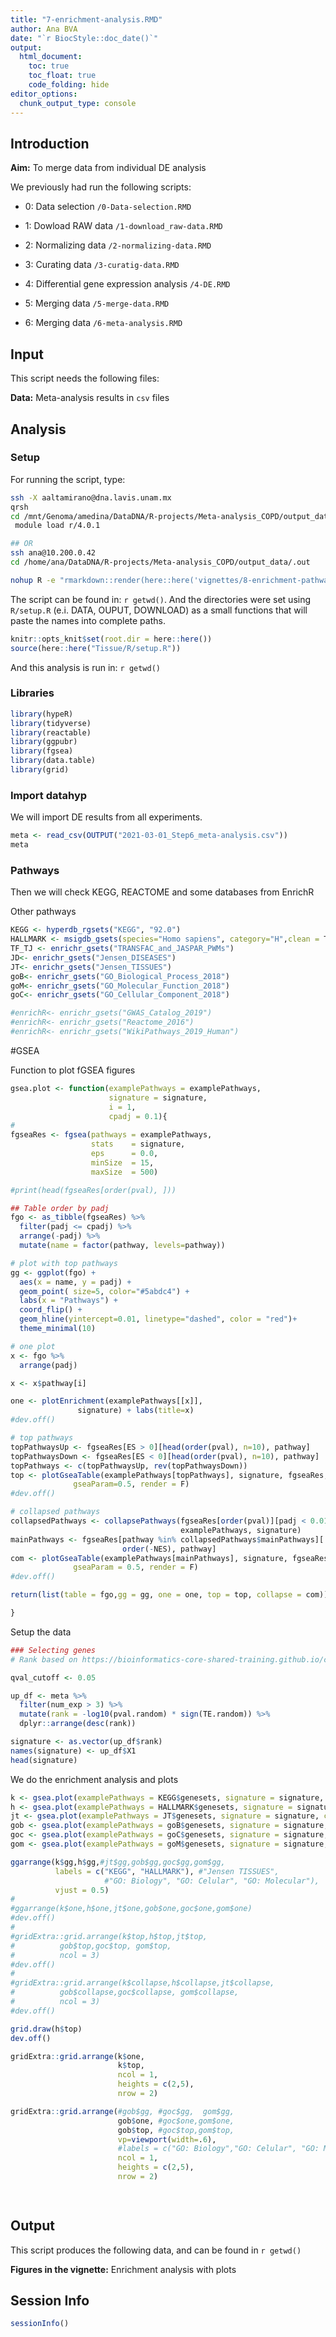 ```yaml
---
title: "7-enrichment-analysis.RMD"
author: Ana BVA
date: "`r BiocStyle::doc_date()`"
output:
  html_document:
    toc: true
    toc_float: true
    code_folding: hide
editor_options: 
  chunk_output_type: console
---
```


## Introduction

<div class="alert alert-info">
  <strong>Aim:</strong> To merge data from individual DE analysis
</div>

We previously had run the following scripts:

- 0: Data selection `/0-Data-selection.RMD`

- 1: Dowload RAW data `/1-download_raw-data.RMD`

- 2: Normalizing data `/2-normalizing-data.RMD`

- 3: Curating data `/3-curatig-data.RMD`

- 4: Differential gene expression analysis  `/4-DE.RMD`

- 5: Merging data `/5-merge-data.RMD`

- 6: Merging data `/6-meta-analysis.RMD`




## Input

This script needs the following files:

<div class="alert alert-warning">
  <strong>Data:</strong> Meta-analysis results in `csv` files  
</div>

## Analysis

### Setup

For running the script, type:

```bash
ssh -X aaltamirano@dna.lavis.unam.mx
qrsh
cd /mnt/Genoma/amedina/DataDNA/R-projects/Meta-analysis_COPD/output_data/.out
 module load r/4.0.1 

## OR
ssh ana@10.200.0.42
cd /home/ana/DataDNA/R-projects/Meta-analysis_COPD/output_data/.out

nohup R -e "rmarkdown::render(here::here('vignettes/8-enrichment-pathways.RMD'))" > 8-enrichment-pathways.RMD.out &
```

The script can be found in: `r getwd() `. And the directories were set using
`R/setup.R` (e.i. DATA, OUPUT, DOWNLOAD) as a small functions that will paste the names into complete paths.


```r
knitr::opts_knit$set(root.dir = here::here())
source(here::here("Tissue/R/setup.R"))
```

And this analysis is run in: `r getwd() `


### Libraries

```r
library(hypeR)
library(tidyverse)
library(reactable)
library(ggpubr)
library(fgsea)
library(data.table)
library(grid)
```


### Import datahyp

We will import DE results from all experiments. 

```r
meta <- read_csv(OUTPUT("2021-03-01_Step6_meta-analysis.csv"))
meta

```



### Pathways

Then we will check KEGG, REACTOME and some databases from EnrichR

Other pathways
```r
KEGG <- hyperdb_rgsets("KEGG", "92.0")
HALLMARK <- msigdb_gsets(species="Homo sapiens", category="H",clean = T)
TF_TJ <- enrichr_gsets("TRANSFAC_and_JASPAR_PWMs")
JD<- enrichr_gsets("Jensen_DISEASES")
JT<- enrichr_gsets("Jensen_TISSUES")
goB<- enrichr_gsets("GO_Biological_Process_2018")
goM<- enrichr_gsets("GO_Molecular_Function_2018")
goC<- enrichr_gsets("GO_Cellular_Component_2018")

#enrichR<- enrichr_gsets("GWAS_Catalog_2019")
#enrichR<- enrichr_gsets("Reactome_2016")
#enrichR<- enrichr_gsets("WikiPathways_2019_Human")
```


#GSEA

Function to plot fGSEA figures

```r
gsea.plot <- function(examplePathways = examplePathways, 
                      signature = signature,
                      i = 1,
                      cpadj = 0.1){
# 
fgseaRes <- fgsea(pathways = examplePathways, 
                  stats    = signature,
                  eps      = 0.0,
                  minSize  = 15,
                  maxSize  = 500)

#print(head(fgseaRes[order(pval), ]))

## Table order by padj
fgo <- as_tibble(fgseaRes) %>%
  filter(padj <= cpadj) %>%
  arrange(-padj) %>% 
  mutate(name = factor(pathway, levels=pathway))

# plot with top pathways
gg <- ggplot(fgo) +
  aes(x = name, y = padj) +
  geom_point( size=5, color="#5abdc4") +
  labs(x = "Pathways") +
  coord_flip() +
  geom_hline(yintercept=0.01, linetype="dashed", color = "red")+
  theme_minimal(10)

# one plot
x <- fgo %>% 
  arrange(padj)

x <- x$pathway[i]

one <- plotEnrichment(examplePathways[[x]],
               signature) + labs(title=x)
#dev.off()

# top pathways
topPathwaysUp <- fgseaRes[ES > 0][head(order(pval), n=10), pathway]
topPathwaysDown <- fgseaRes[ES < 0][head(order(pval), n=10), pathway]
topPathways <- c(topPathwaysUp, rev(topPathwaysDown))
top <- plotGseaTable(examplePathways[topPathways], signature, fgseaRes, 
              gseaParam=0.5, render = F)
#dev.off()

# collapsed pathways
collapsedPathways <- collapsePathways(fgseaRes[order(pval)][padj < 0.01], 
                                      examplePathways, signature)
mainPathways <- fgseaRes[pathway %in% collapsedPathways$mainPathways][
                         order(-NES), pathway]
com <- plotGseaTable(examplePathways[mainPathways], signature, fgseaRes, 
              gseaParam = 0.5, render = F)
#dev.off()

return(list(table = fgo,gg = gg, one = one, top = top, collapse = com))

}

```

Setup the data

```r
### Selecting genes
# Rank based on https://bioinformatics-core-shared-training.github.io/cruk-summer-school-2019/RNAseq/html/06_Gene_set_testing.html

qval_cutoff <- 0.05

up_df <- meta %>%
  filter(num_exp > 3) %>% 
  mutate(rank = -log10(pval.random) * sign(TE.random)) %>% 
  dplyr::arrange(desc(rank)) 

signature <- as.vector(up_df$rank)
names(signature) <- up_df$X1
head(signature)
```

We do the enrichment analysis and plots

```r
k <- gsea.plot(examplePathways = KEGG$genesets, signature = signature, cpadj = 0.05, i = 2)
h <- gsea.plot(examplePathways = HALLMARK$genesets, signature = signature, cpadj = 0.05)
jt <- gsea.plot(examplePathways = JT$genesets, signature = signature, cpadj = 0.05)
gob <- gsea.plot(examplePathways = goB$genesets, signature = signature, cpadj = 0.01)
goc <- gsea.plot(examplePathways = goC$genesets, signature = signature, cpadj = 0.05)
gom <- gsea.plot(examplePathways = goM$genesets, signature = signature, cpadj = 0.05)

ggarrange(k$gg,h$gg,#jt$gg,gob$gg,goc$gg,gom$gg,
          labels = c("KEGG", "HALLMARK"), #"Jensen TISSUES",
                     #"GO: Biology", "GO: Celular", "GO: Molecular"),
          vjust = 0.5)
#
#ggarrange(k$one,h$one,jt$one,gob$one,goc$one,gom$one)
#dev.off()
#
#gridExtra::grid.arrange(k$top,h$top,jt$top,
#          gob$top,goc$top, gom$top,
#          ncol = 3)
#dev.off()
#
#gridExtra::grid.arrange(k$collapse,h$collapse,jt$collapse,
#          gob$collapse,goc$collapse, gom$collapse,
#          ncol = 3)
#dev.off()

grid.draw(h$top)
dev.off()

gridExtra::grid.arrange(k$one, 
                        k$top, 
                        ncol = 1,
                        heights = c(2,5),
                        nrow = 2)

gridExtra::grid.arrange(#gob$gg, #goc$gg,  gom$gg,
                        gob$one, #goc$one,gom$one,
                        gob$top, #goc$top,gom$top,
                        vp=viewport(width=.6),
                        #labels = c("GO: Biology","GO: Celular", "GO: Molecular"),
                        ncol = 1,
                        heights = c(2,5),
                        nrow = 2)

 
```


## Output

This script produces the following data, and can be found in `r getwd() ` 

<div class="alert alert-success">
  <strong>Figures in the vignette:</strong> Enrichment analysis with plots
</div>

## Session Info

```r
sessionInfo()
```





